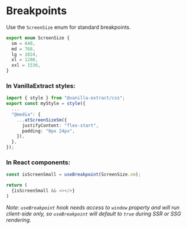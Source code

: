
<Meta title="Breakpoints" />

# Breakpoints

Use the `ScreenSize` enum for standard breakpoints.

```ts
export enum ScreenSize {
  sm = 640,
  md = 768,
  lg = 1024,
  xl = 1280,
  xxl = 1536,
}
```

### In VanillaExtract styles:

```ts
import { style } from "@vanilla-extract/css";
export const myStyle = style({
  ...
  "@media": {
    ...atScreenSizeSm({
      justifyContent: "flex-start",
      padding: "0px 24px",
    }),
  },
});
```

### In React components:

```ts
const isScreenSmall = useBreakpoint(ScreenSize.sm);

return (
  {isScreenSmall && <></>}
)
```

_Note: `useBreakpoint` hook needs access to `window` property and will run client-side only, so `useBreakpoint` will default to `true` during SSR or SSG rendering._
